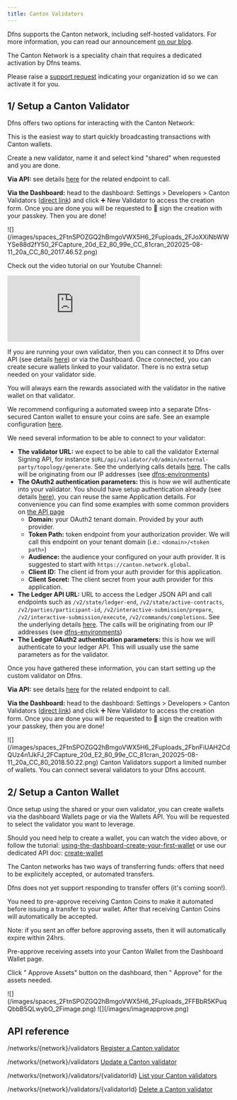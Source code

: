 ```yaml
---
title: Canton Validators
---
```


Dfns supports the Canton network, including self-hosted validators. For more information, you can read our announcement [on our blog](https://www.dfns.co/article/canton-tier-1-support).

<Note>
The Canton Network is a speciality chain that requires a dedicated activation by Dfns teams.

Please raise a [support request](https://support.dfns.co) indicating your organization id so we can activate it for you.
</Note>

## 1/ Setup a Canton Validator

Dfns offers two options for interacting with the Canton Network:

<AccordionGroup>
<Accordion title="Option 1: Use Dfns’ shared validator">

This is the easiest way to start quickly broadcasting transactions with Canton wallets.

Create a new validator, name it and select kind "shared" when requested and you are done.

**Via API:** see details [here](/api-reference/networks/create-canton-validator) for the related endpoint to call. 

**Via the Dashboard:** head to the dashboard: Settings > Developers > Canton Validators ([direct link](https://app.dfns.io/v3/settings/developers/canton-validators)) and click ➕ New Validator to access the creation form. Once you are done you will be requested to 🔑 sign the creation with your passkey. Then you are done!

<Frame>![](/images/spaces_2FtnSPOZGQ2hBmgoVWX5H6_2Fuploads_2FJoXXiNbWWYSe88d2fY50_2FCapture_20d_E2_80_99e_CC_81cran_202025-08-11_20a_CC_80_2017.46.52.png)</Frame> 

Check out the video tutorial on our Youtube Channel:
<iframe
  className="w-full aspect-video rounded-xl"
  src="https://www.youtube.com/embed/B81gJ_ek3z0"
  title="YouTube video player"
  frameBorder="0"
  allow="accelerometer; autoplay; clipboard-write; encrypted-media; gyroscope; picture-in-picture"
  allowFullScreen
></iframe>

</Accordion>

<Accordion title="Option 2: Connect your own validator (BYOV)">

If you are running your own validator, then you can connect it to Dfns over API (see details [here](/api-reference/networks/create-canton-validator)) or via the Dashboard. Once connected, you can create secure wallets linked to your validator. There is no extra setup needed on your validator side.

<Note>
You will always earn the rewards associated with the validator in the native wallet on that validator.

We recommend configuring a automated sweep into a separate Dfns-secured Canton wallet to ensure your coins are safe. See an example configuration [here](https://docs.dev.sync.global/validator_operator/validator_helm.html#configuring-sweeps-and-auto-accepts-of-transfer-offers).
</Note>

We need several information to be able to connect to your validator:

- **The validator URL:** we expect to be able to call the validator External Signing API, for instance `$URL/api/validator/v0/admin/external-party/topology/generate`. See the underlying calls details [here](https://docs.dev.sync.global/app_dev/validator_api/index.html#validator-api-external-signing). The calls will be originating from our IP addresses (see [dfns-environments](/api-reference/environments))
- **The OAuth2 authentication parameters:** this is how we will authenticate into your validator. You should have setup authentication already (see details [here](https://docs.dev.sync.global/validator_operator/validator_helm.html#helm-validator-auth)), you can reuse the same Application details. For convenience you can find some examples with some common providers on [the API page](/api-reference/networks/create-canton-validator)
  * **Domain:** your OAuth2 tenant domain. Provided by your auth provider.
  * **Token Path:** token endpoint from your authorization provider. We will call this endpoint on your tenant domain (i.e.: `<domain>/<token path>`)
  * **Audience:** the audience your configured on your auth provider. It is suggested to start with  `https://canton.network.global`.
  * **Client ID:** The client id from your auth provider for this application.
  * **Client Secret:** The client secret from your auth provider for this application.
- **The Ledger API URL:** URL to access the Ledger JSON API and call endpoints such as `/v2/state/ledger-end`, `/v2/state/active-contracts`, `/v2/parties/participant-id`, `/v2/interactive-submission/prepare`, `/v2/interactive-submission/execute`, `/v2/commands/completions`. See the underlying details [here](https://docs.dev.sync.global/app_dev/ledger_api/index.html). The calls will be originating from our IP addresses (see [dfns-environments](../../getting-started/dfns-environments "mention"))
- **The Ledger OAuth2 authentication parameters:** this is how we will authenticate to your ledger API. This will usually use the same parameters as for the validator.&#x20;

Once you have gathered these information, you can start setting up the custom validator on Dfns.

**Via API:** see details [here](/api-reference/networks/create-canton-validator) for the related endpoint to call. 

**Via the Dashboard:** head to the dashboard: Settings > Developers > Canton Validators ([direct link](https://app.dfns.io/v3/settings/developers/canton-validators)) and click ➕ New Validator to access the creation form. Once you are done you will be requested to 🔑 sign the creation with your passkey, then you are done!

<Frame>![](/images/spaces_2FtnSPOZGQ2hBmgoVWX5H6_2Fuploads_2FbnFiUAH2CdQUz4n1JkFJ_2FCapture_20d_E2_80_99e_CC_81cran_202025-08-11_20a_CC_80_2018.50.22.png)</Frame>

</Accordion>
</AccordionGroup>

<Info>
Canton Validators support a limited number of wallets. You can connect several validators to your Dfns account.
</Info>




## 2/ Setup a Canton Wallet

<Steps>
<Step title="Create a Canton Wallet">

Once setup using the shared or your own validator, you can create wallets via the dashboard Wallets page or via the Wallets API. You will be requested to select the validator you want to leverage.

Should you need help to create a wallet, you can watch the video above, or follow the tutorial: [using-the-dashboard-create-your-first-wallet](/introduction/quickstart/4-using-the-dashboard-create-your-first-wallet) or use our dedicated API doc: [create-wallet](/api-reference/wallets/create-wallet)


</Step>

<Step title="Pre-approve assets reception">

<Tip title="To do before sending assets to your Canton Wallet">


The Canton networks has two ways of transferring funds: offers that need to be explicitely accepted, or automated transfers.

Dfns does not yet support responding to transfer offers (it's coming soon!).


You need to pre-approve receiving Canton Coins to make it automated before issuing a transfer to your wallet. After that receiving Canton Coins will automatically be accepted.

Note: if you sent an offer before approving assets, then it will automatically expire within 24hrs.
</Tip>

Pre-approve receiving assets into your Canton Wallet from the Dashboard Wallet page.

Click "<Icon icon="circle-check"/> Approve Assets" button on the dashboard, then "<Icon icon="circle-check"/> Approve" for the assets needed.

<Columns cols={2}>
<Frame>![](/images/spaces_2FtnSPOZGQ2hBmgoVWX5H6_2Fuploads_2FFBbR5KPuqQbbB5QLwybO_2Fimage.png)</Frame> 
<Frame>![](/images/imageapprove.png)</Frame>
</Columns>
</Step>
</Steps>







## API reference

<Post>/networks/\{network\}/validators</Post> [Register a Canton validator](/api-reference/networks/create-canton-validator)

<Put>/networks/\{network\}/validators</Put> [Update a Canton validator](/api-reference/networks/update-canton-validator)

<Get>/networks/\{network\}/validators/\{validatorId\}</Get> [List your Canton validators](/api-reference/networks/list-canton-validators)

<Delete>/networks/\{network\}/validators/\{validatorId\}</Delete> [Delete a Canton validator](/api-reference/networks/delete-canton-validator)
